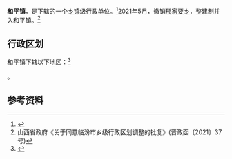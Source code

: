 {{中国乡级行政区|14/10/34/103/000
| 政府驻地 = 和平村
}}

'''和平镇'''，是{{PRC admin/fullname|14/10/34/103/000|3}}下辖的一个[[乡镇|乡镇]]级行政单位。<ref>{{PRC admin/ref sgc|{{PRC admin/parent|14/10/34/103/000}}}}</ref>2021年5月，撤销[[邢家要乡|邢家要乡]]，整建制并入和平镇。<ref>山西省政府《关于同意临汾市乡级行政区划调整的批复》(晋政函〔2021〕37号)</ref>

== 行政区划 ==

和平镇下辖以下地区：<ref>{{PRC admin/ref sgc|14/10/34/103/000}}</ref>

{{PRC admin/children|14/10/34/103/000}}。

== 参考资料 ==

{{reflist}}

{{PRC admin/navcat|14/10/34/103/000}}